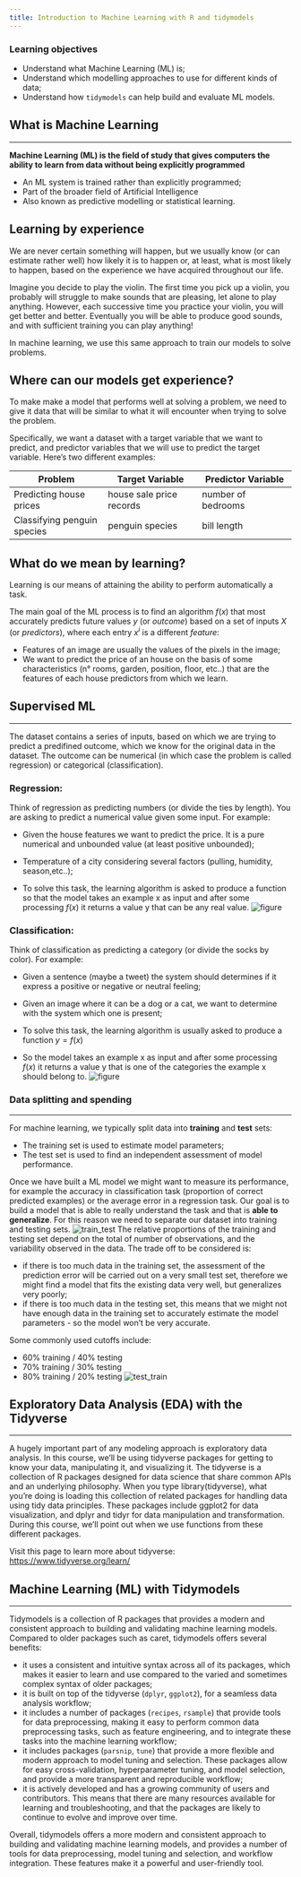 ```yaml
---
title: Introduction to Machine Learning with R and tidymodels
---
```


:::{.callout-important}
### Learning objectives

- Understand what Machine Learning (ML) is;
- Understand which modelling approaches to use for different kinds of data;
- Understand how `tidymodels` can help build and evaluate ML models.
:::

## What is Machine Learning

---

**Machine Learning (ML) is the field of study that gives computers the ability to learn from data without being explicitly programmed**

- An ML system is trained rather than explicitly programmed;
- Part of the broader field of Artificial Intelligence
- Also known as predictive modelling or statistical learning.

## Learning by experience
We are never certain something will happen, but we usually know (or can
estimate rather well) how likely it is to happen or, at least, what is most likely
to happen, based on the experience we have acquired throughout our life.

Imagine you decide to play the violin. 
The first time you pick up a violin, you probably will struggle to make sounds that are pleasing, let alone to play anything.
However, each successive time you practice your violin, you will get better and better.
Eventually you will be able to produce good sounds, and with sufficient training you can play anything!

In machine learning, we use this same approach to train our models to solve problems.

## Where can our models get experience?

To make make a model that performs well at solving a problem, we need to give it data that will be similar to what it will encounter when trying to solve the problem.

Specifically, we want a dataset with a target variable that we want to predict, and predictor variables that we will use to predict the target variable. Here's two different examples:

| Problem  |  Target Variable | Predictor Variable  |   
|---|---|---|
| Predicting house prices |  house sale price records |  number of bedrooms |
| Classifying penguin species | penguin species | bill length  |

## What do we mean by learning?

Learning is our means of attaining the ability to perform automatically a task.

:::{.border}
The main goal of the ML process is to find an algorithm $f(x)$ that most accurately predicts future values $y$ (or *outcome*)
 based on a set of inputs $X$ (or *predictors*), where each entry $x^{i}$ is a different *feature*:
:::

- Features of an image are usually the values of the pixels in the image;
- We want to predict the price of an house on the basis of some characteristics (n°
rooms, garden, position, floor, etc..) that are the features of each house predictors from which we learn.

## Supervised ML

---

The dataset contains a series of inputs, based on which we are trying to predict a predifined outcome, which we know for the original data in the dataset. The outcome can be numerical (in which case the problem is called regression) or categorical (classification).

### Regression:

Think of regression as predicting numbers (or divide the ties by length). You are asking to predict a numerical value given some input. For example:

- Given the house features we want to predict the price. It is a pure numerical and
unbounded value (at least positive unbounded);

- Temperature of a city considering several factors (pulling, humidity, season,etc..);

- To solve this task, the learning algorithm is asked to produce a function so that the model takes an example x as input and after some processing $f(x)$ it returns a
value y that can be any real value.
![figure](fig/regr.png)

### Classification: 

Think of classification as predicting a category (or divide the socks by color).  For example:

- Given a sentence (maybe a tweet) the system should determines if it express a
positive or negative or neutral feeling;

- Given an image where it can be a dog or a cat, we want to determine with the system which one is present;

- To solve this task, the learning algorithm is usually asked to produce a function
$y= f(x)$

- So the model takes an example x as input and after some processing $f(x)$ it returns a value y that is one of the categories the example x should belong to.
![figure](fig/class_cat.png)

### Data splitting and spending

---

For machine learning, we typically split data into **training** and **test** sets:

- The training set is used to estimate model parameters;
- The test set is used to find an independent assessment of model performance.

Once we have built a ML model we might want to measure its performance, for example the
accuracy in classification task (proportion of correct predicted examples) or the average error in a regression task.
Our goal is to build a model that is able to really understand the task and that is **able to generalize**.
For this reason we need to separate our dataset into training and testing sets.
![train_test](fig/train_test.png)
The relative proportions of the training and testing set depend on the total of number of observations, and the variability observed in the data. The trade off to be considered is:

- if there is too much data in the training set, the assessment of the prediction error will be carried out on a very small test set, therefore we might find a model that fits the existing data very well, but generalizes very poorly;
- if there is too much data in the testing set, this means that we might not have enough data in the training set to accurately estimate the model parameters - so the model won’t be very accurate.

Some commonly used cutoffs include:

- 60% training / 40% testing
- 70% training / 30% testing
- 80% training / 20% testing
![test_train](fig/test_train.png)

## Exploratory Data Analysis (EDA) with the Tidyverse

---

A hugely important part of any modeling approach is exploratory data analysis. In this course, we'll be using tidyverse packages for getting to know your data, manipulating it, and visualizing it. The tidyverse is a collection of R packages designed for data science that share common APIs and an underlying philosophy.
When you type library(tidyverse), what you're doing is loading this collection of related packages for handling data using tidy data principles. These packages include ggplot2 for data visualization, and dplyr and tidyr for data manipulation and transformation. During this course, we'll point out when we use functions from these different packages.

Visit this page to learn more about tidyverse: <https://www.tidyverse.org/learn/>


## Machine Learning (ML) with Tidymodels

---

Tidymodels is a collection of R packages that provides a modern and consistent approach to building and validating machine learning models. Compared to older packages such as caret, tidymodels offers several benefits:

- it uses a consistent and intuitive syntax across all of its packages, which makes it easier to learn and use compared to the varied and sometimes complex syntax of older packages;
- it is built on top of the tidyverse (`dplyr`, `ggplot2`), for a seamless data analysis workflow;
- it includes a number of packages (`recipes`, `rsample`) that provide tools for data preprocessing, making it easy to perform common data preprocessing tasks, such as feature engineering, and to integrate these tasks into the machine learning workflow;
- it includes packages (`parsnip`, `tune`) that provide a more flexible and modern approach to model tuning and selection. These packages allow for easy cross-validation, hyperparameter tuning, and model selection, and provide a more transparent and reproducible workflow;
- it is actively developed and has a growing community of users and contributors. This means that there are many resources available for learning and troubleshooting, and that the packages are likely to continue to evolve and improve over time.

Overall, tidymodels offers a more modern and consistent approach to building and validating machine learning models, and provides a number of tools for data preprocessing, model tuning and selection, and workflow integration. These features make it a powerful and user-friendly tool.
